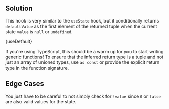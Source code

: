 

## Solution

This hook is very similar to the `useState` hook, but it conditionally returns `defaultValue` as the first element of the returned tuple when the current state `value` is `null` or `undefined`.

<MDXCodeBlock>{useDefault}</MDXCodeBlock>

If you're using TypeScript, this should be a warm up for you to start writing generic functions! To ensure that the inferred return type is a tuple and not just an array of unioned types, use `as const` or provide the explicit return type in the function signature.

## Edge Cases

You just have to be careful to not simply check for `!value` since `0` or `false` are also valid values for the state.
